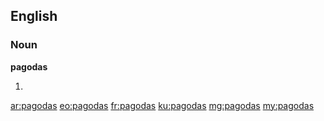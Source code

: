 ==English==

===Noun===
'''pagodas'''

# {{plural of|pagoda}}

[[ar:pagodas]]
[[eo:pagodas]]
[[fr:pagodas]]
[[ku:pagodas]]
[[mg:pagodas]]
[[my:pagodas]]